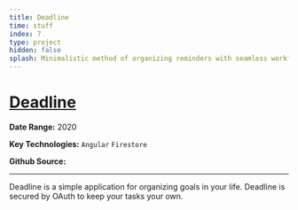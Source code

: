 ```yaml
---
title: Deadline
time: stuff
index: 7
type: project
hidden: false
splash: Minimalistic method of organizing reminders with seamless workflow integration
---
```


# [Deadline](https://github.com/DavidPeet8/deadline)

**Date Range:** 2020

**Key Technologies:** `Angular` `Firestore`

**Github Source:** <GitLink url="https://github.com/DavidPeet8/deadline" />

---

Deadline is a simple application for organizing goals in your life. Deadline is secured by OAuth to keep your tasks your own.
